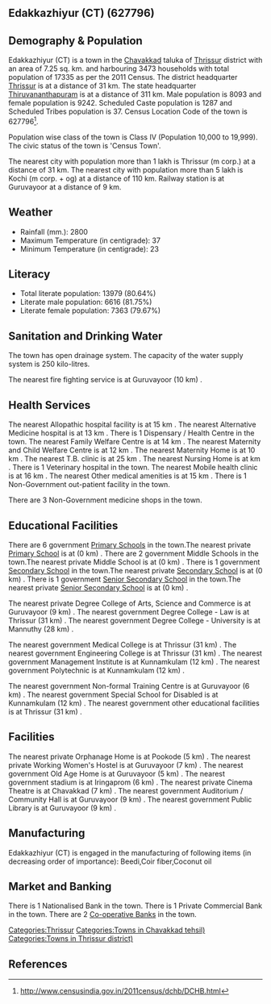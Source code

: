 {{Infobox settlement
| name=Edakkazhiyur (CT)
| native_name=
| native_name_lang=
| other_name=
| nickname=
| settlement_type=Town
| image_skyline=
| image_alt=
| image_caption=
| pushpin_map=India Kerala
| pushpin_label_position=right
| pushpin_map_alt=
| pushpin_map_caption=Location in Kerala, India
| latd=
| latm=
| lats=
| latNS=
| longd=
| longm=
| longs=
| longEW=
| coordinates_display=inline,title
| subdivision_type=Country
| subdivision_name={{flag|India}}
| subdivision_type1=[[States and territories of India|State]]
| subdivision_name1=Kerala 
| subdivision_type2=[[List of districts of India|District]]
| subdivision_name2=Thrissur
| subdivision_type3=Tahsil
| subdivision_name3=Chavakkad
| website=
| established_title=<!-- Established -->
| established_date=
| founder=
| named_for=
| government_type=
| governing_body=
| unit_pref=Metric
| area_footnotes=
| area_rank=
| area_total_km2=7.25
| elevation_footnotes=
| elevation_m=
| population_total=17335
| population_as_of=2011
| population_rank=
| population_density_km2=2391
| population_demonym=
| population_footnotes=
| demographics_type1=Languages=
| demographics1_title1=Official=
| demographics1_info1=[[Malayalam language|Malayalam]]
| timezone1=[[Indian Standard Time|IST]]
| utc_offset1==+5:30
| postal_code_type=[[Postal Index Number|PIN]]
| postal_code=
| area_code_type=Telephone code
| area_code=
| registration_plate=
| blank1_name_sec1=Nearest city
| blank1_info_sec1=[[Thrissur (m corp.)]]
| blank2_name_sec1=[[Human sex ratio|Sex ratio]]
| blank2_info_sec1=1141
| blank3_name_sec1=Literacy
| blank3_info_sec1=80.64%
| blank1_name_sec2=[[2011 Census of India|2011 census]] code
| blank1_info_sec2=627796
| footnotes=
}}

== Edakkazhiyur (CT) (627796) ==

== Demography & Population ==

Edakkazhiyur (CT) is a town in the [[Chavakkad]] taluka of [[Thrissur]] district with an area of 7.25 sq. km. and harbouring 3473 households with total population of 17335 as per the 2011 Census. The district headquarter [[Thrissur]] is at a distance of 31 km. The state headquarter [[Thiruvananthapuram]] is at a distance of 311 km. Male population is 8093 and female population is 9242. Scheduled Caste population is 1287 and Scheduled Tribes population is 37. Census Location Code of the town is 627796<ref>http://www.censusindia.gov.in/2011census/dchb/DCHB.html</ref>.

Population wise class of the town is Class IV (Population 10,000 to 19,999).
The civic status of the town is 'Census Town'.

The nearest city with population more than 1 lakh is Thrissur (m corp.) at a distance of 31 km. The nearest city with population more than 5 lakh is Kochi (m corp. + og)  at a distance of 110 km. Railway station is at Guruvayoor at a distance of 9 km.


== Weather ==  
* Rainfall (mm.): 2800 
* Maximum Temperature (in centigrade): 37
* Minimum Temperature (in centigrade): 23


== Literacy ==  
* Total literate population: 13979 (80.64%)
* Literate male population: 6616 (81.75%)
* Literate female population: 7363 (79.67%)


== Sanitation and Drinking Water ==  
The town has open drainage system.
The capacity of the water supply system is 250 kilo-litres.

The nearest fire fighting service is at Guruvayoor (10 km) .


== Health Services ==
The nearest Allopathic hospital facility is at 15 km .
The nearest Alternative Medicine hospital is at 13 km .
There is 1 Dispensary / Health Centre in the town.
The nearest Family Welfare Centre is at 14 km .
The nearest Maternity and Child Welfare Centre is at 12 km .
The nearest Maternity Home is at 10 km .
The nearest T.B. clinic is at 25 km .
The nearest Nursing Home is at  km .
There is 1 Veterinary hospital in the town.
The nearest Mobile health clinic is at 16 km .
The nearest Other medical amenities is at 15 km .
There is 1 Non-Government out-patient facility in the town.


There are 3 Non-Government medicine shops in the town.


== Educational Facilities ==
There are 6 government [[Primary School]]s in the town.The nearest private [[Primary School]] is at  (0 km) .
There are 2 government Middle Schools in the town.The nearest private Middle School is at  (0 km) .
There is 1 government [[Secondary School]] in the town.The nearest private [[Secondary School]] is at  (0 km) .
There is 1 government [[Senior Secondary School]] in the town.The nearest private [[Senior Secondary School]] is at  (0 km) .
 
 
 
 
 
The nearest private Degree College of Arts, Science and Commerce is at Guruvayoor (9 km) .
The nearest government Degree College - Law is at Thrissur (31 km) .
The nearest government Degree College - University is at Mannuthy (28 km) .
 
The nearest government Medical College is at Thrissur (31 km) .
The nearest government Engineering College is at Thrissur (31 km) .
The nearest government Management Institute is at Kunnamkulam (12 km) .
The nearest government Polytechnic is at Kunnamkulam (12 km) .
 
The nearest government Non-formal Training Centre is at Guruvayoor (6 km) .
The nearest government Special School for Disabled is at Kunnamkulam (12 km) .
The nearest government other educational facilities is at Thrissur (31 km) .


== Facilities ==
The nearest private Orphanage Home is at Pookode (5 km) .
The nearest private Working Women's Hostel is at Guruvayoor (7 km) .
The nearest government Old Age Home is at Guruvayoor (5 km) .
The nearest government stadium is at Iringaprom (6 km) .
The nearest private Cinema Theatre is at Chavakkad (7 km) .
The nearest government Auditorium / Community Hall is at Guruvayoor (9 km) .
The nearest government Public Library is at Guruvayoor (9 km) .


== Manufacturing ==
Edakkazhiyur (CT) is engaged in the manufacturing of following items (in decreasing order of importance): Beedi,Coir fiber,Coconut oil


== Market and Banking ==
There is 1 Nationalised Bank in the town.
There is 1 Private Commercial Bank in the town.
There are 2 [[Co-operative Bank]]s in the town.




[[Categories:Thrissur]]
[[Categories:Towns in Chavakkad tehsil)]]
[[Categories:Towns in Thrissur district)]]


== References ==
{{Reflist}}


